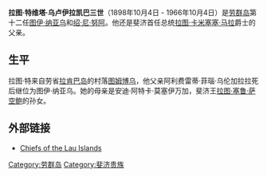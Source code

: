'''拉图·特维塔·乌卢伊拉凯巴三世'''（1898年10月4日 - 1966年10月4日）是[[劳群岛|劳群岛]]第十二任[[图伊·纳亚乌|图伊·纳亚乌]]和[[绍·尼·努阿|绍·尼·努阿]]。他还是斐济首任总统[[卡米塞塞·马拉|拉图·卡米塞塞·马拉]]爵士的父亲。

==生平==
拉图·特来自劳省[[拉肯巴岛|拉肯巴岛]]的村落[[图姆博乌|图姆博乌]]，他父亲阿利费雷蒂·菲瑙·乌伦加拉拉死后继位为图伊·纳亚乌。她的母亲是安迪·阿特卡·莫塞伊万加，斐济王[[塞鲁·埃彭尼萨·萨空鲍|拉图·塞鲁·萨空鲍]]的孙女。

==外部链接==
*[https://web.archive.org/web/20180129035230/http://members.iinet.net.au/~royalty/states/fiji/lau.html Chiefs of the Lau Islands]

{{DEFAULTSORT:T}}
[[Category:劳群岛|Category:劳群岛]]
[[Category:斐济贵族|Category:斐济贵族]]